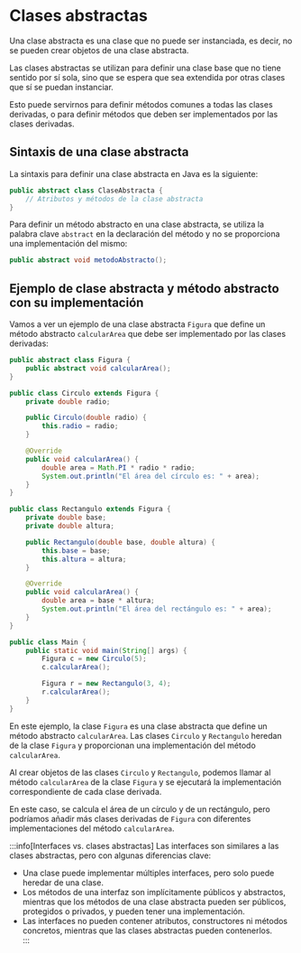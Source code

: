 # Clases abstractas

Una clase abstracta es una clase que no puede ser instanciada, es decir, no se pueden crear objetos de una clase abstracta. 

Las clases abstractas se utilizan para definir una clase base que no tiene sentido por sí sola, sino que se espera que sea extendida por otras clases que sí se puedan instanciar.  

Esto puede servirnos para definir métodos comunes a todas las clases derivadas, o para definir métodos que deben ser implementados por las clases derivadas.

## Sintaxis de una clase abstracta

La sintaxis para definir una clase abstracta en Java es la siguiente:

```java
public abstract class ClaseAbstracta {
    // Atributos y métodos de la clase abstracta
}
```

Para definir un método abstracto en una clase abstracta, se utiliza la palabra clave `abstract` en la declaración del método y no se proporciona una implementación del mismo:

```java
public abstract void metodoAbstracto();
```

## Ejemplo de clase abstracta y método abstracto con su implementación

Vamos a ver un ejemplo de una clase abstracta `Figura` que define un método abstracto `calcularArea` que debe ser implementado por las clases derivadas:

```java
public abstract class Figura {
    public abstract void calcularArea();
}

public class Circulo extends Figura {
    private double radio;

    public Circulo(double radio) {
        this.radio = radio;
    }

    @Override
    public void calcularArea() {
        double area = Math.PI * radio * radio;
        System.out.println("El área del círculo es: " + area);
    }
}

public class Rectangulo extends Figura {
    private double base;
    private double altura;

    public Rectangulo(double base, double altura) {
        this.base = base;
        this.altura = altura;
    }

    @Override
    public void calcularArea() {
        double area = base * altura;
        System.out.println("El área del rectángulo es: " + area);
    }
}

public class Main {
    public static void main(String[] args) {
        Figura c = new Circulo(5);
        c.calcularArea();

        Figura r = new Rectangulo(3, 4);
        r.calcularArea();
    }
}
```

En este ejemplo, la clase `Figura` es una clase abstracta que define un método abstracto `calcularArea`. Las clases `Circulo` y `Rectangulo` heredan de la clase `Figura` y proporcionan una implementación del método `calcularArea`.  

Al crear objetos de las clases `Circulo` y `Rectangulo`, podemos llamar al método `calcularArea` de la clase `Figura` y se ejecutará la implementación correspondiente de cada clase derivada.  

En este caso, se calcula el área de un círculo y de un rectángulo, pero podríamos añadir más clases derivadas de `Figura` con diferentes implementaciones del método `calcularArea`.    

:::info[Interfaces vs. clases abstractas]
Las interfaces son similares a las clases abstractas, pero con algunas diferencias clave:

- Una clase puede implementar múltiples interfaces, pero solo puede heredar de una clase.
- Los métodos de una interfaz son implícitamente públicos y abstractos, mientras que los métodos de una clase abstracta pueden ser públicos, protegidos o privados, y pueden tener una implementación.
- Las interfaces no pueden contener atributos, constructores ni métodos concretos, mientras que las clases abstractas pueden contenerlos.   
:::